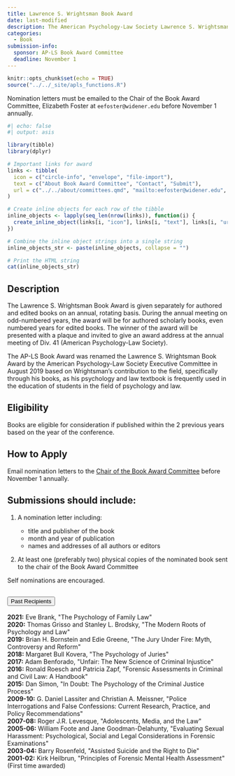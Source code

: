 ```yaml
---
title: Lawrence S. Wrightsman Book Award
date: last-modified
description: The American Psychology-Law Society Lawrence S. Wrightsman Book Award is given for a scholarly book devoted to psychology and law issues. The award is intended to recognize outstanding scholarship in psychology and law.
categories:
  - Book
submission-info:
  sponsor: AP-LS Book Award Committee
  deadline: November 1  
---
```


```r
knitr::opts_chunk$set(echo = TRUE)
source("../../_site/apls_functions.R")
```

::: vspace
:::

::: callout-note
Nomination letters must be emailed to the Chair of the Book Award Committee, Elizabeth Foster at `eefoster@widener.edu` before November 1 annually. 
```r
#| echo: false
#| output: asis

library(tibble)
library(dplyr)

# Important links for award
links <- tibble(
  icon = c("circle-info", "envelope", "file-import"),
  text = c("About Book Award Committee", "Contact", "Submit"),
  url = c("../../about/committees.qmd", "mailto:eefoster@widener.edu", "mailto:eefoster@widener.edu")
)

# Create inline objects for each row of the tibble
inline_objects <- lapply(seq_len(nrow(links)), function(i) {
  create_inline_object(links[i, "icon"], links[i, "text"], links[i, "url"])
})

# Combine the inline object strings into a single string
inline_objects_str <- paste(inline_objects, collapse = "")

# Print the HTML string
cat(inline_objects_str)
```
:::

::: vspace
:::

::: panel-tabset
## Description

The Lawrence S. Wrightsman Book Award is given separately for authored and edited books on an annual, rotating basis. During the annual meeting on odd-numbered years, the award will be for authored scholarly books, even numbered years for edited books. The winner of the award will be presented with a plaque and invited to give an award address at the annual meeting of Div. 41 (American Psychology-Law Society).

The AP-LS Book Award was renamed the Lawrence S. Wrightsman Book Award by the American Psychology-Law Society Executive Committee in August 2019 based on Wrightsman's contribution to the field, specifically through his books, as his psychology and law textbook is frequently used in the education of students in the field of psychology and law.

## Eligibility

Books are eligible for consideration if published within the 2 previous years based on the year of the conference.

## How to Apply
Email nomination letters to the [Chair of the Book Award Committee](emailto:eefoster@widener.edu) before November 1 annually.

:::{.callout-tip} 
## Submissions should include:

1.  A nomination letter including:

    -   title and publisher of the book
    -   month and year of publication
    -   names and addresses of all authors or editors

2.  At least one (preferably two) physical copies of the nominated book sent to the chair of the Book Award Committee

Self nominations are encouraged.

:::
:::

```{=html}

    <!-- Past recipients -->

<div class="accordion" id="accordionExample">
  <div class="accordion-item">
    <h2 class="accordion-header" id="headingOne">
      <button class="accordion-button" type="button" data-bs-toggle="collapse" data-bs-target="#collapseOne" aria-expanded="false" aria-controls="collapseOne">
        Past Recipients
      </button>
    </h2>
    <div id="collapseOne" class="accordion-collapse collapse" aria-labelledby="headingOne" data-bs-parent="#accordionExample" style="">
      <div class="accordion-body">  
      
      <strong>2021:</strong> Eve Brank, "The Psychology of Family Law"
 <br>
 
      <strong>2020:</strong> Thomas Grisso and Stanley L. Brodsky, "The Modern Roots of Psychology and Law"

 <br>
      <strong>2019:</strong> Brian H. Bornstein and Edie Greene, "The Jury Under Fire: Myth, Controversy and Reform"

 <br>
      <strong>2018:</strong> Margaret Bull Kovera, "The Psychology of Juries"

 <br>
      <strong>2017:</strong> Adam Benforado, "Unfair: The New Science of Criminal Injustice"

 <br>
      <strong>2016:</strong> Ronald Roesch and Patricia Zapf, "Forensic Assessments in Criminal and Civil Law: A Handbook"

 <br>
      <strong>2015:</strong> Dan Simon, "In Doubt: The Psychology of the Criminal Justice Process"

 <br>
      <strong>2009-10:</strong> G. Daniel Lassiter and Christian A. Meissner, "Police Interrogations and False Confessions: Current Research, Practice, and Policy Recommendations"

 <br>
      <strong>2007-08:</strong> Roger J.R. Levesque, "Adolescents, Media, and the Law"

 <br>
      <strong>2005-06:</strong> William Foote and Jane Goodman-Delahunty, "Evaluating Sexual Harassment: Psychological, Social and Legal Considerations in Forensic Examinations"

 <br>
      <strong>2003-04:</strong> Barry Rosenfeld, "Assisted Suicide and the Right to Die"

 <br>
      <strong>2001-02:</strong> Kirk Heilbrun, "Principles of Forensic Mental Health Assessment" (First time awarded)

 <br>

</div>
</div>
</div>
  
```
